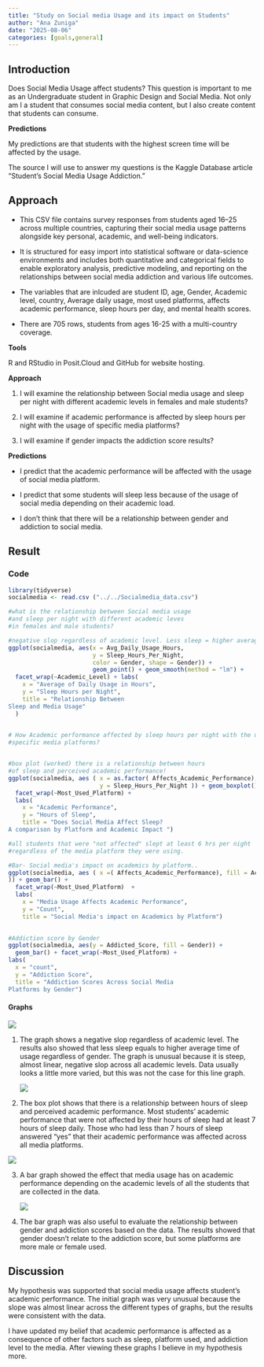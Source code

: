 ```yaml
---
title: "Study on Social media Usage and its impact on Students"
author: "Ana Zuniga"
date: "2025-08-06"
categories: [goals,general]
---
```


## Introduction

Does Social Media Usage affect students? This question is important to me as an Undergraduate student in Graphic Design and Social Media. Not only am I a student that consumes social media content, but I also create content that students can consume.

**Predictions**

My predictions are that students with the highest screen time will be affected by the usage.

The source I will use to answer my questions is the Kaggle Database article "Student's Social Media Usage Addiction."

## Approach

-   This CSV file contains survey responses from students aged 16–25 across multiple countries, capturing their social media usage patterns alongside key personal, academic, and well-being indicators.

-   It is structured for easy import into statistical software or data-science environments and includes both quantitative and categorical fields to enable exploratory analysis, predictive modeling, and reporting on the relationships between social media addiction and various life outcomes.

-   The variables that are inlcuded are student ID, age, Gender, Academic level, country, Average daily usage, most used platforms, affects academic performance, sleep hours per day, and mental health scores.

-   There are 705 rows, students from ages 16-25 with a multi-country coverage.

**Tools**

R and RStudio in Posit.Cloud and GitHub for website hosting.

**Approach**

1.  I will examine the relationship between Social media usage and sleep per night with different academic levels in females and male students?

2.  I will examine if academic performance is affected by sleep hours per night with the usage of specific media platforms?

3.  I will examine if gender impacts the addiction score results?

**Predictions**

-   I predict that the academic performance will be affected with the usage of social media platform.

-   I predict that some students will sleep less because of the usage of social media depending on their academic load.

-   I don't think that there will be a relationship between gender and addiction to social media.

## Result

### **Code**

```r
library(tidyverse)
socialmedia <- read.csv ("../../Socialmedia_data.csv")

#what is the relationship between Social media usage 
#and sleep per night with different academic leves 
#in females and male students?

#negative slop regardless of academic level. Less sleep = higher average time of usage regardless of gender
ggplot(socialmedia, aes(x = Avg_Daily_Usage_Hours, 
                        y = Sleep_Hours_Per_Night,
                        color = Gender, shape = Gender)) +
                        geom_point() + geom_smooth(method = "lm") +
  facet_wrap(~Academic_Level) + labs(
    x = "Average of Daily Usage in Hours",
    y = "Sleep Hours per Night",
    title = "Relationship Between 
Sleep and Media Usage"
  )
 

# How Academic performance affected by sleep hours per night with the usage of
#specific media platforms?


#box plot (worked) there is a relationship between hours 
#of sleep and perceived academic performance!
ggplot(socialmedia, aes ( x = as.factor( Affects_Academic_Performance), 
                          y = Sleep_Hours_Per_Night )) + geom_boxplot() +
  facet_wrap(~Most_Used_Platform) + 
  labs(
    x = "Academic Performance",
    y = "Hours of Sleep",
    title = "Does Social Media Affect Sleep? 
A comparison by Platform and Academic Impact ")

#all students that were "not affected" slept at least 6 hrs per night 
#regardless of the media platform they were using.

#Bar- Social media's impact on academics by platform..
ggplot(socialmedia, aes ( x =( Affects_Academic_Performance), fill = Academic_Level 
)) + geom_bar() +
  facet_wrap(~Most_Used_Platform)  + 
  labs(
    x = "Media Usage Affects Academic Performance",
    y = "Count",
    title = "Social Media's impact on Academics by Platform")
  

#Addiction score by Gender
ggplot(socialmedia, aes(y = Addicted_Score, fill = Gender)) +
  geom_bar() + facet_wrap(~Most_Used_Platform) + 
labs(
  x = "count",
  y = "Addiction Score",
  title = "Addiction Scores Across Social Media
Platforms by Gender")
```

#### Graphs

![](/Relationship%20between%20sleep-media.png)

1.  The graph shows a negative slop regardless of academic level. The results also showed that less sleep equals to higher average time of usage regardless of gender. The graph is unusual because it is steep, almost linear, negative slop across all academic levels. Data usually looks a little more varied, but this was not the case for this line graph.

    ![](/box%20plot-resize.png)

2.  The box plot shows that there is a relationship between hours of sleep and perceived academic performance. Most students' academic performance that were not affected by their hours of sleep had at least 7 hours of sleep daily. Those who had less than 7 hours of sleep answered "yes" that their academic performance was affected across all media platforms.

![](/Social%20media's%20impact%20on%20acad.-plat.png)

3.  A bar graph showed the effect that media usage has on academic performance depending on the academic levels of all the students that are collected in the data.

    ![](/Gender-%20addiction%20score.png)

<!-- -->

4.  The bar graph was also useful to evaluate the relationship between gender and addiction scores based on the data. The results showed that gender doesn't relate to the addiction score, but some platforms are more male or female used.

## Discussion

My hypothesis was supported that social media usage affects student's academic performance. The initial graph was very unusual because the slope was almost linear across the different types of graphs, but the results were consistent with the data.

I have updated my belief that academic performance is affected as a consequence of other factors such as sleep, platform used, and addiction level to the media. After viewing these graphs I believe in my hypothesis more.
